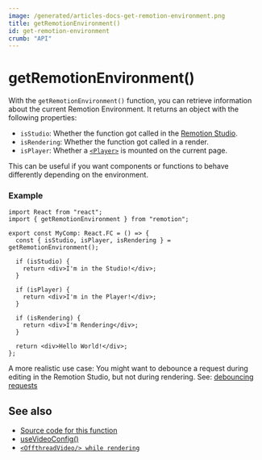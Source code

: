 ```yaml
---
image: /generated/articles-docs-get-remotion-environment.png
title: getRemotionEnvironment()
id: get-remotion-environment
crumb: "API"
---
```


# getRemotionEnvironment()<AvailableFrom v="4.0.25" />

With the `getRemotionEnvironment()` function, you can retrieve information about the current Remotion Environment.
It returns an object with the following properties:

- `isStudio`: Whether the function got called in the [Remotion Studio](/docs/cli/studio).
- `isRendering`: Whether the function got called in a render.
- `isPlayer`: Whether a [`<Player>`](/docs/player) is mounted on the current page.

This can be useful if you want components or functions to behave differently depending on the environment.

### Example

```tsx twoslash
import React from "react";
import { getRemotionEnvironment } from "remotion";

export const MyComp: React.FC = () => {
  const { isStudio, isPlayer, isRendering } = getRemotionEnvironment();

  if (isStudio) {
    return <div>I'm in the Studio!</div>;
  }

  if (isPlayer) {
    return <div>I'm in the Player!</div>;
  }

  if (isRendering) {
    return <div>I'm Rendering</div>;
  }

  return <div>Hello World!</div>;
};
```

A more realistic use case: You might want to debounce a request during editing in the Remotion Studio, but not during rendering. See: [debouncing requests](/docs/data-fetching#debouncing-requests)

## See also

- [Source code for this function](https://github.com/remotion-dev/remotion/blob/main/packages/core/src/get-remotion-environment.ts)
- [useVideoConfig()](/docs/use-video-config)
- [`<OffthreadVideo/> while rendering`](/docs/miscellaneous/snippets/offthread-video-while-rendering)
